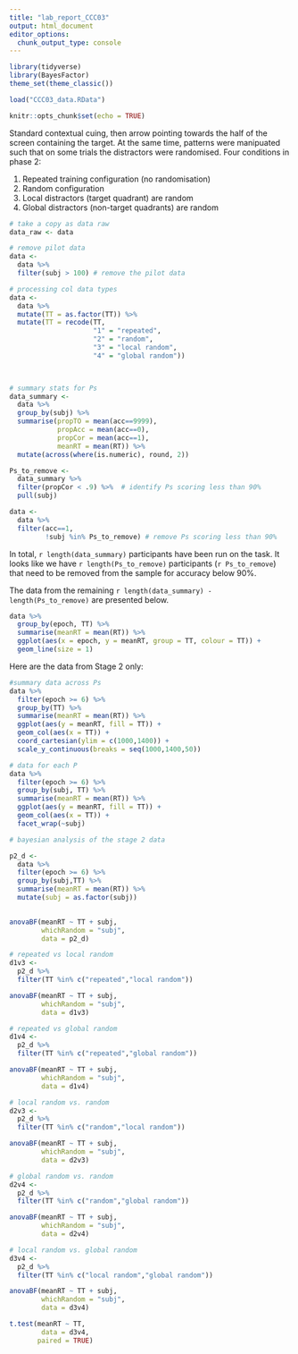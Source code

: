 ```yaml
---
title: "lab_report_CCC03"
output: html_document
editor_options: 
  chunk_output_type: console
---
```


```r

library(tidyverse)
library(BayesFactor)
theme_set(theme_classic())

load("CCC03_data.RData")

knitr::opts_chunk$set(echo = TRUE)
```

Standard contextual cuing, then arrow pointing towards the half of the screen containing the target. At the same time, patterns were manipuated such that on some trials the distractors were randomised. Four conditions in phase 2:

1. Repeated training configuration (no randomisation)
2. Random configuration
3. Local distractors (target quadrant) are random
4. Global distractors (non-target quadrants) are random

```r

# take a copy as data raw
data_raw <- data

# remove pilot data
data <- 
  data %>% 
  filter(subj > 100) # remove the pilot data

# processing col data types
data <- 
  data %>% 
  mutate(TT = as.factor(TT)) %>% 
  mutate(TT = recode(TT, 
                     "1" = "repeated",
                     "2" = "random",
                     "3" = "local random",
                     "4" = "global random"))
  


# summary stats for Ps
data_summary <- 
  data %>% 
  group_by(subj) %>% 
  summarise(propTO = mean(acc==9999),
            propAcc = mean(acc==0),
            propCor = mean(acc==1),
            meanRT = mean(RT)) %>% 
  mutate(across(where(is.numeric), round, 2))

Ps_to_remove <- 
  data_summary %>% 
  filter(propCor < .9) %>%  # identify Ps scoring less than 90%
  pull(subj)

data <- 
  data %>% 
  filter(acc==1,
         !subj %in% Ps_to_remove) # remove Ps scoring less than 90%

```

In total, `r length(data_summary)` participants have been run on the task. It looks like we have `r length(Ps_to_remove)` participants (`r Ps_to_remove`) that need to be removed from the sample for accuracy below 90%.

The data from the remaining `r length(data_summary) - length(Ps_to_remove)` are presented below. 

```r
data %>% 
  group_by(epoch, TT) %>% 
  summarise(meanRT = mean(RT)) %>% 
  ggplot(aes(x = epoch, y = meanRT, group = TT, colour = TT)) +
  geom_line(size = 1)


```

Here are the data from Stage 2 only:


```r

#summary data across Ps
data %>% 
  filter(epoch >= 6) %>% 
  group_by(TT) %>% 
  summarise(meanRT = mean(RT)) %>% 
  ggplot(aes(y = meanRT, fill = TT)) +
  geom_col(aes(x = TT)) +
  coord_cartesian(ylim = c(1000,1400)) +
  scale_y_continuous(breaks = seq(1000,1400,50)) 

# data for each P
data %>% 
  filter(epoch >= 6) %>% 
  group_by(subj, TT) %>% 
  summarise(meanRT = mean(RT)) %>% 
  ggplot(aes(y = meanRT, fill = TT)) +
  geom_col(aes(x = TT)) +
  facet_wrap(~subj)

```


```r
# bayesian analysis of the stage 2 data

p2_d <- 
  data %>% 
  filter(epoch >= 6) %>% 
  group_by(subj,TT) %>% 
  summarise(meanRT = mean(RT)) %>% 
  mutate(subj = as.factor(subj))
  

anovaBF(meanRT ~ TT + subj,
        whichRandom = "subj",
        data = p2_d)

# repeated vs local random
d1v3 <- 
  p2_d %>% 
  filter(TT %in% c("repeated","local random"))

anovaBF(meanRT ~ TT + subj,
        whichRandom = "subj",
        data = d1v3)

# repeated vs global random
d1v4 <- 
  p2_d %>% 
  filter(TT %in% c("repeated","global random"))

anovaBF(meanRT ~ TT + subj,
        whichRandom = "subj",
        data = d1v4)

# local random vs. random
d2v3 <- 
  p2_d %>% 
  filter(TT %in% c("random","local random"))

anovaBF(meanRT ~ TT + subj,
        whichRandom = "subj",
        data = d2v3)

# global random vs. random
d2v4 <- 
  p2_d %>% 
  filter(TT %in% c("random","global random"))

anovaBF(meanRT ~ TT + subj,
        whichRandom = "subj",
        data = d2v4)

# local random vs. global random 
d3v4 <- 
  p2_d %>% 
  filter(TT %in% c("local random","global random"))

anovaBF(meanRT ~ TT + subj,
        whichRandom = "subj",
        data = d3v4)

t.test(meanRT ~ TT,
        data = d3v4,
       paired = TRUE)

```



